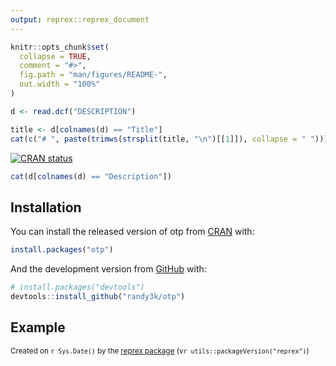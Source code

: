 ```yaml
---
output: reprex::reprex_document
---
```


<!-- README.md is generated from README.Rmd. Please edit that file -->

```r
knitr::opts_chunk$set(
  collapse = TRUE,
  comment = "#>",
  fig.path = "man/figures/README-",
  out.width = "100%"
)
```

```r
d <- read.dcf("DESCRIPTION")
```

```r
title <- d[colnames(d) == "Title"]
cat(c("# ", paste(trimws(strsplit(title, "\n")[[1]]), collapse = " ")))
```

<!-- badges: start -->
[![CRAN status](https://www.r-pkg.org/badges/version/otp)](https://CRAN.R-project.org/package=otp)
<!-- badges: end -->

```r
cat(d[colnames(d) == "Description"])
```

## Installation

You can install the released version of otp from [CRAN](https://CRAN.R-project.org) with:

``` r
install.packages("otp")
```

And the development version from [GitHub](https://github.com/) with:

``` r
# install.packages("devtools")
devtools::install_github("randy3k/otp")
```
## Example


<sup>Created on `r Sys.Date()` by the [reprex package](https://reprex.tidyverse.org) (v`r utils::packageVersion("reprex")`)</sup>
